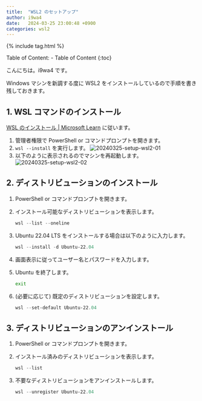 ```yaml
---
title:  "WSL2 のセットアップ"
author: i9wa4
date:   2024-03-25 23:00:48 +0900
categories: wsl2
---
```


{% include tag.html %}

Table of Content:
- Table of Content
{:toc}

<!-- # h1 -->

こんにちは。i9wa4 です。

Windows マシンを新調する度に WSL2 をインストールしているので手順を書き残しておきます。

## 1. WSL コマンドのインストール

[WSL のインストール \| Microsoft Learn](https://learn.microsoft.com/ja-jp/windows/wsl/install#install-wsl-command) に従います。

1. 管理者権限で PowerShell or コマンドプロンプトを開きます。
1. `wsl --install` を実行します。
    ![20240325-setup-wsl2-01](/assets/20240325/20240325-setup-wsl2-01.png)
1. 以下のように表示されるのでマシンを再起動します。
    ![20240325-setup-wsl2-02](/assets/20240325/20240325-setup-wsl2-02.png)

## 2. ディストリビューションのインストール

1. PowerShell or コマンドプロンプトを開きます。
1. インストール可能なディストリビューションを表示します。

    ```powershell
    wsl --list --oneline
    ```

1. Ubuntu 22.04 LTS をインストールする場合は以下のように入力します。

    ```powershell
    wsl --install -d Ubuntu-22.04
    ```

1. 画面表示に従ってユーザー名とパスワードを入力します。
1. Ubuntu を終了します。

    ```sh
    exit
    ```

1. (必要に応じて) 既定のディストリビューションを設定します。

    ```powershell
    wsl --set-default Ubuntu-22.04
    ```

## 3. ディストリビューションのアンインストール

1. PowerShell or コマンドプロンプトを開きます。
1. インストール済みのディストリビューションを表示します。

    ```powershell
    wsl --list
    ```

1. 不要なディストリビューションをアンインストールします。

    ```powershell
    wsl --unregister Ubuntu-22.04
    ```
